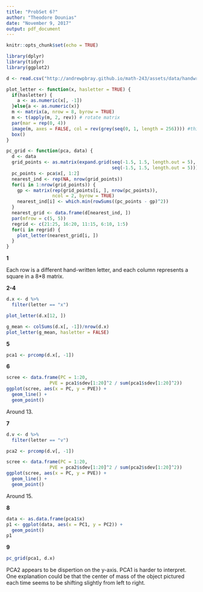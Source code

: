 ```yaml
---
title: "ProbSet 6?"
author: "Theodore Dounias"
date: "November 9, 2017"
output: pdf_document
---
```


```r
knitr::opts_chunk$set(echo = TRUE)

library(dplyr)
library(tidyr)
library(ggplot2)

d <- read.csv("http://andrewpbray.github.io/math-243/assets/data/handwritten.csv")

plot_letter <- function(x, hasletter = TRUE) {
  if(hasletter) {
    a <- as.numeric(x[, -1])
  }else{a <- as.numeric(x)}
  m <- matrix(a, nrow = 8, byrow = TRUE)
  m <- t(apply(m, 2, rev)) # rotate matrix
  par(mar = rep(0, 4))
  image(m, axes = FALSE, col = rev(grey(seq(0, 1, length = 256)))) #this should be a divergent palette
  box()
}

pc_grid <- function(pca, data) {
  d <- data
  grid_points <- as.matrix(expand.grid(seq(-1.5, 1.5, length.out = 5), 
                                       seq(-1.5, 1.5, length.out = 5)))
  pc_points <- pca$x[, 1:2]
  nearest_ind <- rep(NA, nrow(grid_points))
  for(i in 1:nrow(grid_points)) {
    gp <- matrix(rep(grid_points[i, ], nrow(pc_points)), 
                 ncol = 2, byrow = TRUE)
    nearest_ind[i] <- which.min(rowSums((pc_points - gp)^2))
  }
  nearest_grid <- data.frame(d[nearest_ind, ])
  par(mfrow = c(5, 5))
  regrid <- c(21:25, 16:20, 11:15, 6:10, 1:5)
  for(i in regrid) {
    plot_letter(nearest_grid[i, ])
  }
}
```
    
**1**

Each row is a different hand-written letter, and each column represents a square in a 8*8 matrix.
   
**2-4**
```r
d.x <- d %>%
  filter(letter == "x")

plot_letter(d.x[12, ])

g_mean <- colSums(d.x[, -1])/nrow(d.x)
plot_letter(g_mean, hasletter = FALSE)
```
  
**5**  
```r
pca1 <- prcomp(d.x[, -1])
```
   
**6**
```r
scree <- data.frame(PC = 1:20,
                PVE = pca1$sdev[1:20]^2 / sum(pca1$sdev[1:20]^2))
ggplot(scree, aes(x = PC, y = PVE)) +
  geom_line() + 
  geom_point()
```
Around 13.
    
**7**
```r
d.v <- d %>%
  filter(letter == "v")

pca2 <- prcomp(d.v[, -1])

scree <- data.frame(PC = 1:20,
                PVE = pca2$sdev[1:20]^2 / sum(pca2$sdev[1:20]^2))
ggplot(scree, aes(x = PC, y = PVE)) +
  geom_line() + 
  geom_point()
```
Around 15.
   
**8**
```r
data <- as.data.frame(pca1$x)
p1 <- ggplot(data, aes(x = PC1, y = PC2)) +
  geom_point()
p1
```
**9**
```r
pc_grid(pca1, d.x)
```

PCA2 appears to be dispertion on the y-axis. PCA1 is harder to interpret. One explanation could be that the center of mass of the object pictured each time seems to be shifting slightly from left to right.
